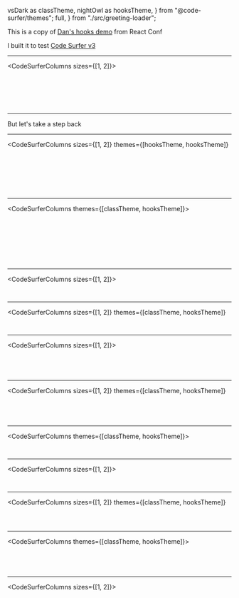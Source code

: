   vsDark as classTheme,
  nightOwl as hooksTheme,
} from "@code-surfer/themes";
  full,
} from "./src/greeting-loader";


This is a copy of [Dan's hooks demo](https://youtu.be/dpw9EHDh2bM?t=1051) from React Conf

I built it to test [Code Surfer v3](https://github.com/pomber/code-surfer/pull/58)

---

<CodeSurferColumns sizes={[1, 2]}>
  
<Step subtitle="Here is a simple React component">
  
<GreetingLoader />

```jsx file=./src/greeting.1.1.js
```

</Step>

<Step subtitle="we want to make the 'name' editable">
    
<GreetingLoader />

```jsx 7 file=./src/greeting.1.1.js
```

</Step>
  
<Step subtitle="so we turn the component into a class">
    
<GreetingLoader version="class.1.1" />

```jsx file=./src/greeting.class.1.1.js
```

</Step>

<Step subtitle="add some state">

<GreetingLoader version="class.1.2" />

```jsx file=./src/greeting.class.1.2.js
```

</Step>

<Step subtitle="and add a change handler that calls setState">

<GreetingLoader version="class.1.3" />

```jsx 10:12,15:17,25 file=./src/greeting.class.1.3.js
```

</Step>

<Step subtitle="we can now edit the name and it should work">

<GreetingLoader version="class.1.3" />

```jsx 1:31 file=./src/greeting.class.1.3.js
```

</Step>

</CodeSurferColumns>

---

But let's take a step back

---

<CodeSurferColumns
  sizes={[1, 2]}
  themes={[hooksTheme, hooksTheme]}
>

<Step subtitle="what if we didn't have to write a class when we want to use state?">

<GreetingLoader theme={hooksTheme} />

```jsx file=./src/greeting.1.1.js
```

</Step>

<Step subtitle="we want to render an input with the name as the value">

<GreetingLoader theme={hooksTheme} />

```jsx 5,10 file=./src/greeting.hooks.1.1.js
```

</Step>

<Step subtitle="we don't know where to get name from, we'll fill it in later">

<GreetingLoader theme={hooksTheme} />

```jsx 5 file=./src/greeting.hooks.1.1.js
```

</Step>

<Step subtitle="we also need a way to update the name when the input changes">

<GreetingLoader theme={hooksTheme} />

```jsx 6,8:10,15[29:55] file=./src/greeting.hooks.1.2.js
```

</Step>

<Step subtitle="name and setName are closely related, let's put them together">

<GreetingLoader theme={hooksTheme} />

```5:6 file=./src/greeting.hooks.1.2.js

```

</Step>

<Step subtitle="where do we get name and setName from?">

<GreetingLoader theme={hooksTheme} />

```jsx  file=./src/greeting.hooks.1.3.js
```

</Step>

<Step subtitle="what if we could just **use** state from React?">

<GreetingLoader version="hooks.1.4" theme={hooksTheme} />

```jsx 1[15:40],5 file=./src/greeting.hooks.1.4.js
```

</Step>

</CodeSurferColumns>

---

<CodeSurferColumns themes={[classTheme, hooksTheme]}>

<Step>

```jsx file=./src/greeting.class.1.3.js title="Before Hooks" subtitle="A c component with state"
```

```jsx file=./src/greeting.hooks.1.4.js title="After Hooks" subtitle="A function component with state"
```

</Step>

<Step>

```jsx 7:9 file=./src/greeting.class.1.3.js title="Before Hooks" subtitle="state has to be an object"
```

```jsx 5 file=./src/greeting.hooks.1.4.js title="After Hooks" subtitle="state could be anything"
```

</Step>

<Step>

```jsx 7:12,16,24 file=./src/greeting.class.1.3.js title="Before Hooks" subtitle="we read and update the state using this.state and this.setState"
```

```jsx 5,8,14[16:27] file=./src/greeting.hooks.1.4.js title="After Hooks" subtitle="the state and the setter are just variables in the function"
```

</Step>

<Step subtitle="What is useState exactly? useState is a hook, a function provided by React that lets you hook into React features from your function components">

```jsx 1[100],31[100] file=./src/greeting.class.1.3.js title="Before Hooks"
```

```jsx 1[1:7,15:40],5 file=./src/greeting.hooks.1.4.js title="After Hooks"
```

</Step>

</CodeSurferColumns>

---

<CodeSurferColumns sizes={[1, 2]}>

<Step subtitle="Now we want to add a second field for the surname">

<GreetingLoader version="class.1.3" />

```jsx file=./src/greeting.class.1.3.js
```

</Step>

<Step subtitle="so we add another key to the state and copy all the boilerplate">

<GreetingLoader version="class.2.1" />

```jsx file=./src/greeting.class.2.1.js
```

</Step>

</CodeSurferColumns>

---

<CodeSurferColumns
  sizes={[1, 2]}
  themes={[classTheme, hooksTheme]}
>

<Step subtitle="Let's do the same with hooks">

<GreetingLoader version="hooks.1.4" theme={hooksTheme} />

```jsx file=./src/greeting.hooks.1.4.js
```

</Step>

<Step subtitle="we just declare a second state for surname and render it">

<GreetingLoader version="hooks.2.1" theme={hooksTheme} />

```jsx file=./src/greeting.hooks.2.1.js
```

</Step>

</CodeSurferColumns>

---

<CodeSurferColumns sizes={[1, 2]}>

<Step subtitle="Let's read stuff from context">

<GreetingLoader version="class.2.1" />

```jsx file=./src/greeting.class.2.1.js
```

</Step>

<Step subtitle="first we import the context from another file">

<GreetingLoader version="class.3.1" />

```jsx file=./src/greeting.class.3.1.js
```

</Step>

<Step subtitle="we get the theme using the context render prop API">

<GreetingLoader version="class.3.2" />

```jsx 30,31,32[20:37],46,47 file=./src/greeting.class.3.2.js
```

</Step>

<Step subtitle="and do the same with the locale">

<GreetingLoader version="class.3.3" />

```jsx file=./src/greeting.class.3.3.js
```

</Step>

</CodeSurferColumns>

---

<CodeSurferColumns
  sizes={[1, 2]}
  themes={[classTheme, hooksTheme]}
>

<Step subtitle="How could we do the same with hooks?">

<GreetingLoader version="hooks.2.1" theme={hooksTheme} />

```jsx file=./src/greeting.hooks.2.1.js
```

</Step>

<Step subtitle="we import useContext from React">

<GreetingLoader version="hooks.3.1" theme={hooksTheme} />

```jsx 1[27:37,40:52],3 file=./src/greeting.hooks.3.1.js
```

</Step>

<Step subtitle="we can get the theme (and subscribe to updates) by just using the hook">

<GreetingLoader version="hooks.3.2" theme={hooksTheme} />

```jsx 8,19[14:30] file=./src/greeting.hooks.3.2.js
```

</Step>

<Step subtitle="">

<GreetingLoader version="hooks.3.3" theme={hooksTheme} />

```jsx file=./src/greeting.hooks.3.3.js
```

</Step>

</CodeSurferColumns>

---

<CodeSurferColumns themes={[classTheme, hooksTheme]}>

<Step subtitle="with the context hook we get rid of the render prop wrapper">

```jsx 30,31,45,46,48,49,51,52 file=./src/greeting.class.3.3.js title="Before Hooks"
```

```jsx 8,9 file=./src/greeting.hooks.3.3.js title="After Hooks"
```

</Step>

</CodeSurferColumns>

---

<CodeSurferColumns sizes={[1, 2]}>

<Step subtitle="Let's now update the document title using lifecycle methods">

<GreetingLoader version="class.3.3" />

```jsx file=./src/greeting.class.3.3.js
```

</Step>

<Step subtitle="we do it by implementing componentDidMount and componentDidUpdate">

<GreetingLoader version="class.4.1" />

```jsx file=./src/greeting.class.4.1.js
```

</Step>

</CodeSurferColumns>

---

<CodeSurferColumns
  sizes={[1, 2]}
  themes={[classTheme, hooksTheme]}
>

<Step subtitle="How do we do this with hooks?">

<GreetingLoader version="hooks.3.3" theme={hooksTheme} />

```jsx file=./src/greeting.hooks.3.3.js
```

</Step>

<Step subtitle="we have the useEffect hook">

<GreetingLoader version="hooks.4.1" theme={hooksTheme} />

```jsx 1,4,5 file=./src/greeting.hooks.4.1.js
```

</Step>

<Step subtitle="we pass a function that will run after every update and after the initial render">

<GreetingLoader version="hooks.4.2" theme={hooksTheme} />

```jsx file=./src/greeting.hooks.4.2.js
```

</Step>

</CodeSurferColumns>

---

<CodeSurferColumns themes={[classTheme, hooksTheme]}>

<Step>

```jsx 20:28 file=./src/greeting.class.4.1.js title="Before Hooks" subtitle="We have different lifecycle methods for mount and update"
```

```jsx 15:17 file=./src/greeting.hooks.4.2.js title="After Hooks"
```

</Step>

<Step>

```jsx 20:28 file=./src/greeting.class.4.1.js title="Before Hooks" subtitle="we use this.state to access state"
```

```jsx 15:17 file=./src/greeting.hooks.4.2.js title="After Hooks" subtitle="the effect is inside the function component so we can use the variables from the function scope"
```

</Step>

</CodeSurferColumns>

---

<CodeSurferColumns sizes={[1, 2]}>

<Step subtitle="Now we want to subscribe to the windows resize event">

<GreetingLoader version="class.4.1" />

```jsx file=./src/greeting.class.4.1.js
```

</Step>

<Step subtitle="we add the window width to the state">

<GreetingLoader version="class.5.1" />

```jsx file=./src/greeting.class.5.1.js
```

</Step>

<Step subtitle="add a row to render it">

<GreetingLoader version="class.5.2" />

```jsx file=./src/greeting.class.5.2.js
```

</Step>

<Step subtitle="add a listener when the component mounts">

<GreetingLoader version="class.5.3" />

```jsx file=./src/greeting.class.5.3.js
```

</Step>

<Step subtitle="and remove the listener before the component unmounts">

<GreetingLoader version="class.5.4" />

```jsx file=./src/greeting.class.5.4.js
```

</Step>

</CodeSurferColumns>

